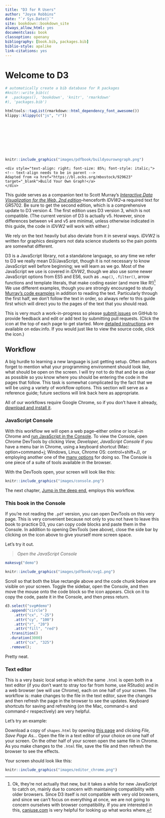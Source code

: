 ```yaml
--- 
title: "D3 for R Users"
author: "Joyce Robbins"
date: "`r Sys.Date()`"
site: bookdown::bookdown_site
always_allow_html: yes
documentclass: book
classoption: openany 
bibliography: [book.bib, packages.bib]
biblio-style: apalike
link-citations: yes
---
```


# Welcome to D3 {-}

```r
# automatically create a bib database for R packages
#knitr::write_bib(c(
#  .packages(), 'bookdown', 'knitr', 'rmarkdown'
#), 'packages.bib')

htmltools::tagList(rmarkdown::html_dependency_font_awesome())
klippy::klippy(c("js", "r"))
```

<style>
rect {
	pointer-events: all;
	}

	.node {
	fill: blue;
	}

	.cursor {
	fill: none;
	stroke: brown;
	pointer-events: none;
	}

	.link {
	stroke: red;
}

.svg-container {
	display: inline-block;
	position: relative;
	width: 100%;
	padding-bottom: 20%;  <!-- changed this to be the same as y/x aspect ratio, not explained-->
	vertical-align: top;
	overflow: hidden;
}
.svg-content {
	display: inline-block;
	position: absolute;
	top: 0;
	left: 0;
}
</style>

<div id="container" class="svg-container">
<script src="https://d3js.org/d3.v3.min.js"></script>
<script src="scripts/index1.js"></script>
</div>


```r
knitr::include_graphics("images/pdfbook/buildyourowngraph.png")
```

```asis
<div style="text-align: right; font-size: 85%; font-style: italic;"> <!-- text-align needs to be in parent -->
Adapted from <a href="https://bl.ocks.org/mbostock/929623" target="_blank">Build Your Own Graph!</a>
</div>
```


This guide serves as a companion text to Scott Murray’s [*Interactive Data Visualization for the Web, 2nd edition*](https://www.amazon.com/Interactive-Data-Visualization-Web-Introduction/dp/1491921285/)--henceforth *IDVW2*--a required text for GR5702. Be sure to get the second edition, which is a comprehensive update to D3 version 4. The first edition uses D3 version 3, which is not compatible. (The current version of D3 is actually v5.  However, since differences between v4 and v5 are minimal, unless otherwise indicated in this guide, the code in *IDVW2* will work with either.)

We rely on the text heavily but also deviate from it in several ways. *IDVW2* is written for graphics designers not data science students so the pain points are somewhat different. 

D3 is a JavaScript library, not a standalone language, so any time we refer to D3 we really mean D3/JavaScript, though it is not necessary to know JavaScript well before beginning; we will learn as we go. Most of the JavaScript we use is covered in *IDVW2*, though we also use some newer JavaScript options from ES5 and ES6, such as `.map()`, `.filter()`, arrow functions and template literals, that make coding easier (and more like R!)^[Ok, they're not actually that new, but it takes a while for new JavaScript to catch on, mainly due to concern with maintaining compatibility with older browsers. Since D3 itself is not compatible with very old browsers, and since we can't focus on everything at once, we are not going to concern ourselves with browser compatibility. If you are interested in this, [caniuse.com](https://caniuse.com){target="_blank"} is very helpful for looking up what works where.] We use different examples, though you are strongly encouraged to study [Murray's code examples ](https://github.com/alignedleft/d3-book/releases){target="_blank"} in addition to reading the text. Particularly through the first half, we don't follow the text in order, so always refer to this guide first which will direct you to the pages of the text that you should read.

This is very much a work-in-progress so please [submit issues](https://github.com/jtr13/d3book/issues){target="_blank"} on GitHub to provide feedback and edit or add text by submitting pull requests. (Click the <i class="fas fa-edit"></i> icon at the top of each page to get started. More [detailed instructions](https://edav.info/contribute.html#step-2-click-the-edit-button){target="_blank"} are available on edav.info. If you would just like to view the source code, click the <i class="fa fa-eye"></i> icon.)

## Workflow

A big hurdle to learning a new language is just getting setup. Often authors forget to mention what your programming environment should look like, what should be open on the screen. I will try not to do that and be as clear as possible so you know where you should be entering the code in the pages that follow. This task is somewhat complicated by the fact that we will be using a variety of workflow options.  This section will serve as a reference guide; future sections will link back here as appropriate.

All of our workflows require Google Chrome, so if you don't have it already, [download and install it](https://www.google.com/chrome/){target="_blank"}.


### JavaScript Console

With this workflow we will open a web page--either online or local--in Chrome and [run JavaScript in the Console](https://developers.google.com/web/tools/chrome-devtools/console/javascript){target="_blank"}. To view the Console, open Chrome DevTools by clicking *View, Developer, JavaScript Console* if you have a menu bar in Chrome, using a keyboard shortcut (Mac: option+command+j; Windows, Linux, Chrome OS: control+shift+J), or employing another one of the [many options](https://developers.google.com/web/tools/chrome-devtools/open){target="_blank"} for doing so. The Console is one piece of a suite of tools available in the browser.

With the DevTools open, your screen will look like this:

```r
knitr::include_graphics("images/console.png")
```


The next chapter, [Jump in the deep end](jump.html), employs this workflow.

### This book in the Console

If you're not reading the `.pdf` version, you can open DevTools on this very page. This is very convenient because not only to you not have to leave this book to practice D3, you can copy code blocks and paste them in the Console.  In addition to opening DevTools (see above), close the side bar by clicking on the <i class="fa fa-align-justify"></i> icon above to give yourself more screen space.

Let's try it out. 

> <i class="fa fa-hand-o-right"></i> *Open the JavaScript Console* <i class="fa fa-terminal"></i>

```r
makesvg("demo")
```

```r
knitr::include_graphics("images/pdfbook/svg1.png")
```


Scroll so that both the blue rectangle above and the code chunk below are visible on your screen. Toggle the sidebar, open the Console, and then move the mouse onto the code block so the <i class="fa fa-copy"></i> icon appears. Click on it to copy the code, paste it in the Console, and then press return.

``` js
d3.select("svg#demo")
  .append("circle")
    .attr("cx", "-25")              
    .attr("cy", "100")
    .attr("r", "20")
    .attr("fill", "red")
  .transition()
  .duration(3000)
    .attr("cx", "325")
  .remove();
```    

Pretty neat.

### Text editor

This is a very basic local setup in which the same `.html` is open both in a text editor (if you don't want to stray too far from home, use RStudio) and in a web browser (we will use Chrome), each on one half of your screen. The workflow is: make changes to the file in the text editor, save the changes and then refresh the page in the browser to see the updates. Keyboard shortcuts for saving and refreshing (on the Mac, command-s and command-r respectively) are very helpful.  

Let's try an example:

Download a copy of `shapes.html` by opening [this page](https://raw.githubusercontent.com/jtr13/d3book/master/code/shapes.html){target="_blank"} and clicking *File, Save Page As...* Open the file in a text editor of your choice on one half of your screen. On the other half of your screen open the same file in Chrome. As you make changes to the `.html` file, save the file and then refresh the browser to see the effects. 

Your screen should look like this:

```r
knitr::include_graphics("images/editor_chrome.png")
```



